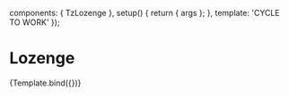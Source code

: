 

<Meta title="components/Informational/Lozenge" component={TzLozenge} />

  components: { TzLozenge },
  setup() {
    return { args };
  },
  template: '<tz-lozenge v-bind="args">CYCLE TO WORK</tz-lozenge>'
});

# Lozenge

<Canvas withSource="open">
  <Story
    name="Default"
    args={{
      label: 'CYCLE TO WORK',
      color: 'orange',
      radius: 3
    }}
    parameters={{
      viewport: {
        defaultViewport: 'mobile1'
      }
    }}
  >
    {Template.bind({})}
  </Story>
</Canvas>

<ArgsTable story="Default" />
